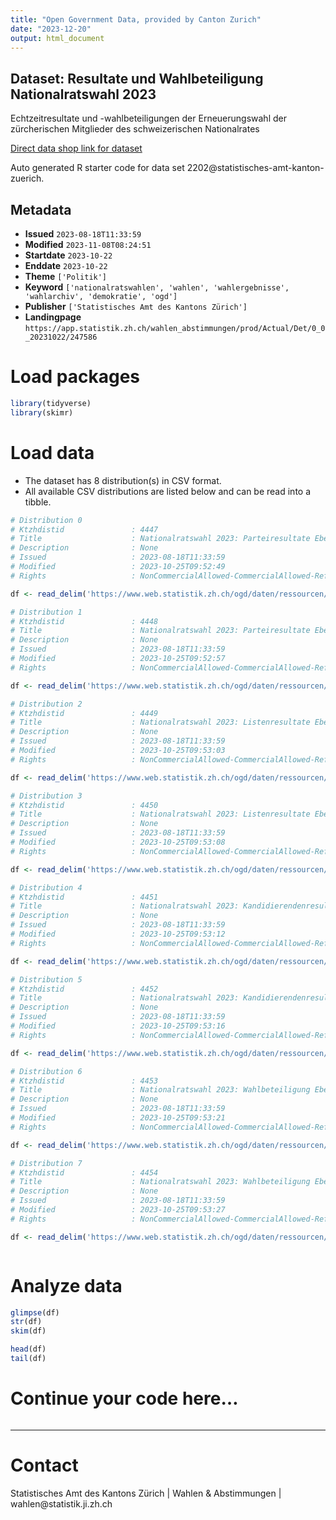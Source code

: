 ```yaml
---
title: "Open Government Data, provided by Canton Zurich"
date: "2023-12-20"
output: html_document
---
```


## Dataset: Resultate und Wahlbeteiligung Nationalratswahl 2023

Echtzeitresultate und -wahlbeteiligungen der Erneuerungswahl der zürcherischen Mitglieder des schweizerischen Nationalrates

[Direct data shop link for dataset](https://www.zh.ch/de/politik-staat/statistik-daten/datenkatalog.html#/datasets/2202@statistisches-amt-kanton-zuerich)

Auto generated R starter code for data set 2202@statistisches-amt-kanton-zuerich.

## Metadata

- **Issued** `2023-08-18T11:33:59`
- **Modified** `2023-11-08T08:24:51`
- **Startdate** `2023-10-22`
- **Enddate** `2023-10-22`
- **Theme** `['Politik']`
- **Keyword** `['nationalratswahlen', 'wahlen', 'wahlergebnisse', 'wahlarchiv', 'demokratie', 'ogd']`
- **Publisher** `['Statistisches Amt des Kantons Zürich']`
- **Landingpage** `https://app.statistik.zh.ch/wahlen_abstimmungen/prod/Actual/Det/0_0_20231022/247586`


# Load packages

```r

library(tidyverse)
library(skimr)

```

# Load data

-   The dataset has 8 distribution(s) in CSV format.
-   All available CSV distributions are listed below and can be read into a tibble.

```r

# Distribution 0
# Ktzhdistid               : 4447
# Title                    : Nationalratswahl 2023: Parteiresultate Ebene Kanton
# Description              : None
# Issued                   : 2023-08-18T11:33:59
# Modified                 : 2023-10-25T09:52:49
# Rights                   : NonCommercialAllowed-CommercialAllowed-ReferenceNotRequired

df <- read_delim('https://www.web.statistik.zh.ch/ogd/daten/ressourcen/KTZH_00002202_00004447.csv')

# Distribution 1
# Ktzhdistid               : 4448
# Title                    : Nationalratswahl 2023: Parteiresultate Ebene Gemeinden
# Description              : None
# Issued                   : 2023-08-18T11:33:59
# Modified                 : 2023-10-25T09:52:57
# Rights                   : NonCommercialAllowed-CommercialAllowed-ReferenceNotRequired

df <- read_delim('https://www.web.statistik.zh.ch/ogd/daten/ressourcen/KTZH_00002202_00004448.csv')

# Distribution 2
# Ktzhdistid               : 4449
# Title                    : Nationalratswahl 2023: Listenresultate Ebene Kanton
# Description              : None
# Issued                   : 2023-08-18T11:33:59
# Modified                 : 2023-10-25T09:53:03
# Rights                   : NonCommercialAllowed-CommercialAllowed-ReferenceNotRequired

df <- read_delim('https://www.web.statistik.zh.ch/ogd/daten/ressourcen/KTZH_00002202_00004449.csv')

# Distribution 3
# Ktzhdistid               : 4450
# Title                    : Nationalratswahl 2023: Listenresultate Ebene Gemeinden
# Description              : None
# Issued                   : 2023-08-18T11:33:59
# Modified                 : 2023-10-25T09:53:08
# Rights                   : NonCommercialAllowed-CommercialAllowed-ReferenceNotRequired

df <- read_delim('https://www.web.statistik.zh.ch/ogd/daten/ressourcen/KTZH_00002202_00004450.csv')

# Distribution 4
# Ktzhdistid               : 4451
# Title                    : Nationalratswahl 2023: Kandidierendenresultate Ebene Kanton
# Description              : None
# Issued                   : 2023-08-18T11:33:59
# Modified                 : 2023-10-25T09:53:12
# Rights                   : NonCommercialAllowed-CommercialAllowed-ReferenceNotRequired

df <- read_delim('https://www.web.statistik.zh.ch/ogd/daten/ressourcen/KTZH_00002202_00004451.csv')

# Distribution 5
# Ktzhdistid               : 4452
# Title                    : Nationalratswahl 2023: Kandidierendenresultate Ebene Gemeinden
# Description              : None
# Issued                   : 2023-08-18T11:33:59
# Modified                 : 2023-10-25T09:53:16
# Rights                   : NonCommercialAllowed-CommercialAllowed-ReferenceNotRequired

df <- read_delim('https://www.web.statistik.zh.ch/ogd/daten/ressourcen/KTZH_00002202_00004452.csv')

# Distribution 6
# Ktzhdistid               : 4453
# Title                    : Nationalratswahl 2023: Wahlbeteiligung Ebene Kanton
# Description              : None
# Issued                   : 2023-08-18T11:33:59
# Modified                 : 2023-10-25T09:53:21
# Rights                   : NonCommercialAllowed-CommercialAllowed-ReferenceNotRequired

df <- read_delim('https://www.web.statistik.zh.ch/ogd/daten/ressourcen/KTZH_00002202_00004453.csv')

# Distribution 7
# Ktzhdistid               : 4454
# Title                    : Nationalratswahl 2023: Wahlbeteiligung Ebene Gemeinden
# Description              : None
# Issued                   : 2023-08-18T11:33:59
# Modified                 : 2023-10-25T09:53:27
# Rights                   : NonCommercialAllowed-CommercialAllowed-ReferenceNotRequired

df <- read_delim('https://www.web.statistik.zh.ch/ogd/daten/ressourcen/KTZH_00002202_00004454.csv')



```

# Analyze data

```r

glimpse(df)
str(df)
skim(df)

head(df)
tail(df)

```

# Continue your code here...

```r

```

------------------------------------------------------------------------

# Contact

Statistisches Amt des Kantons Zürich | Wahlen & Abstimmungen | wahlen@statistik.ji.zh.ch
